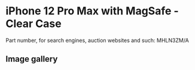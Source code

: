
# iPhone 12 Pro Max  with MagSafe - Clear Case

Part number, for search engines, auction websites and such: MHLN3ZM/A

## Image gallery

<div style={{ width: "768px" }}>
  <GalleryComponent
    images={[
      {
        original: "/everysource/MHLN3.webp",
        thumbnail: "/everypreview/MHLN3.webp",
      },
      {
        original: "/everysource/MHLN3_AV1.webp",
        thumbnail: "/everypreview/MHLN3_AV1.webp",
      },
      {
        original: "/everysource/MHLN3_AV2.webp",
        thumbnail: "/everypreview/MHLN3_AV2.webp",
      },
      {
        original: "/everysource/MHLN3_AV3.webp",
        thumbnail: "/everypreview/MHLN3_AV3.webp",
      }
    ]}
  />
</div>